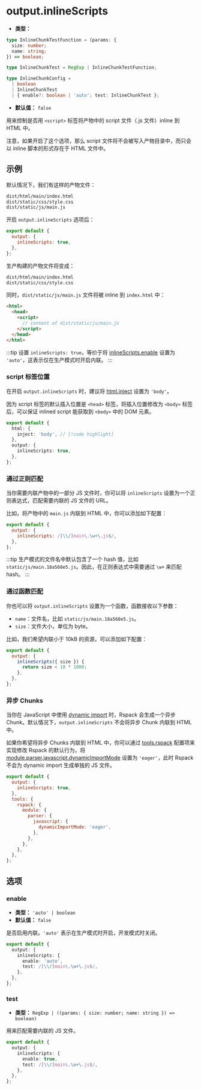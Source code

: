 # output.inlineScripts

- **类型：**

```ts
type InlineChunkTestFunction = (params: {
  size: number;
  name: string;
}) => boolean;

type InlineChunkTest = RegExp | InlineChunkTestFunction;

type InlineChunkConfig =
  | boolean
  | InlineChunkTest
  | { enable?: boolean | 'auto'; test: InlineChunkTest };
```

- **默认值：** `false`

用来控制是否用 `<script>` 标签将产物中的 script 文件（.js 文件）inline 到 HTML 中。

注意，如果开启了这个选项，那么 script 文件将不会被写入产物目录中，而只会以 inline 脚本的形式存在于 HTML 文件中。

## 示例

默认情况下，我们有这样的产物文件：

```bash
dist/html/main/index.html
dist/static/css/style.css
dist/static/js/main.js
```

开启 `output.inlineScripts` 选项后：

```js
export default {
  output: {
    inlineScripts: true,
  },
};
```

生产构建的产物文件将变成：

```bash
dist/html/main/index.html
dist/static/css/style.css
```

同时，`dist/static/js/main.js` 文件将被 inline 到 `index.html` 中：

```html
<html>
  <head>
    <script>
      // content of dist/static/js/main.js
    </script>
  </head>
</html>
```

:::tip
设置 `inlineScripts: true`，等价于将 [inlineScripts.enable](#enable) 设置为 `'auto'`，这表示仅在生产模式时开启内联。
:::

### script 标签位置

在开启 `output.inlineScripts` 时，建议将 [html.inject](/config/html/inject) 设置为 `'body'`。

因为 script 标签的默认插入位置是 `<head>` 标签，将插入位置修改为 `<body>` 标签后，可以保证 inlined script 能获取到 `<body>` 中的 DOM 元素。

```ts
export default {
  html: {
    inject: 'body', // [!code highlight]
  },
  output: {
    inlineScripts: true,
  },
};
```

### 通过正则匹配

当你需要内联产物中的一部分 JS 文件时，你可以将 `inlineScripts` 设置为一个正则表达式，匹配需要内联的 JS 文件的 URL。

比如，将产物中的 `main.js` 内联到 HTML 中，你可以添加如下配置：

```js
export default {
  output: {
    inlineScripts: /[\\/]main\.\w+\.js$/,
  },
};
```

:::tip
生产模式的文件名中默认包含了一个 hash 值，比如 `static/js/main.18a568e5.js`。因此，在正则表达式中需要通过 `\w+` 来匹配 hash。
:::

### 通过函数匹配

你也可以将 `output.inlineScripts` 设置为一个函数，函数接收以下参数：

- `name`：文件名，比如 `static/js/main.18a568e5.js`。
- `size`：文件大小，单位为 byte。

比如，我们希望内联小于 10kB 的资源，可以添加如下配置：

```js
export default {
  output: {
    inlineScripts({ size }) {
      return size < 10 * 1000;
    },
  },
};
```

### 异步 Chunks

当你在 JavaScript 中使用 [dynamic import](https://developer.mozilla.org/en-US/docs/Web/JavaScript/Reference/Operators/import) 时，Rspack 会生成一个异步 Chunk。默认情况下，`output.inlineScripts` 不会将异步 Chunk 内联到 HTML 中。

如果你希望将异步 Chunks 内联到 HTML 中，你可以通过 [tools.rspack](/config/tools/rspack) 配置项来实现修改 Rspack 的默认行为，将 [module.parser.javascript.dynamicImportMode](https://rspack.dev/zh/config/module#moduleparserjavascriptdynamicimportmode) 设置为 `'eager'`，此时 Rspack 不会为 dynamic import 生成单独的 JS 文件。

```js
export default {
  output: {
    inlineScripts: true,
  },
  tools: {
    rspack: {
      module: {
        parser: {
          javascript: {
            dynamicImportMode: 'eager',
          },
        },
      },
    },
  },
};
```

## 选项

### enable

- **类型：** `'auto' | boolean`
- **默认值：** `false`

是否启用内联。`'auto'` 表示在生产模式时开启，开发模式时关闭。

```ts
export default {
  output: {
    inlineScripts: {
      enable: 'auto',
      test: /[\\/]main\.\w+\.js$/,
    },
  },
};
```

### test

- **类型：** `RegExp | ((params: { size: number; name: string }) => boolean)`

用来匹配需要内联的 JS 文件。

```ts
export default {
  output: {
    inlineScripts: {
      enable: true,
      test: /[\\/]main\.\w+\.js$/,
    },
  },
};
```
